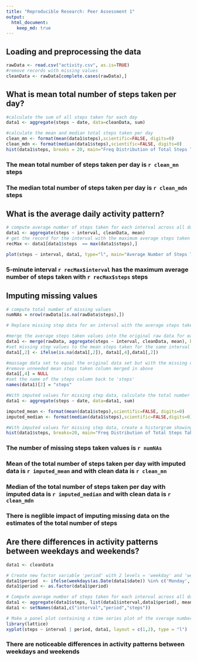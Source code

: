 ```yaml
---
title: "Reproducible Research: Peer Assessment 1"
output: 
  html_document:
    keep_md: true
---
```



## Loading and preprocessing the data

```r

rawData <- read.csv("activity.csv", as.is=TRUE)
#remove records with missing values 
cleanData <- rawData[complete.cases(rawData),]
```

## What is mean total number of steps taken per day?

```r

#calculate the sum of all steps taken for each day
data1 <- aggregate(steps ~ date, data=cleanData, sum)

#calculate the mean and median total steps taken per day
clean_mn <- format(mean(data1$steps),scientific=FALSE, digits=0)
clean_mdn <- format(median(data1$steps),scientific=FALSE, digits=0)
hist(data1$steps, breaks = 20, main="Freq Distribution of Total Steps Taken Per Day", xlab="Total Steps Taken Per Day")

```

### The mean total number of steps taken per day is `r clean_mn` steps
### The median total number of steps taken per day is `r clean_mdn` steps


## What is the average daily activity pattern?

```r

# compute average number of steps taken for each interval across all days
data1 <- aggregate(steps ~ interval, cleanData, mean)
# get the record for the interval with the maximum average steps taken
recMax <- data1[data1$steps  == max(data1$steps),]

plot(steps ~ interval, data1, type="l", main="Average Number of Steps Taken Per Interval Across All Days")

```

### 5-minute interval `r recMax$interval` has the maximum average number of steps taken with `r recMax$steps` steps

## Imputing missing values


```r

# compute total number of missing values
numNAs = nrow(rawData[is.na(rawData$steps),])

# Replace missing step data for an interval with the average steps taken for that interval across all days (as computed in the previous section)

#merge the average steps taken values into the original raw data for easy use
data1 <- merge(rawData, aggregate(steps ~ interval, cleanData, mean), by="interval")
#set missing step values to the mean steps taken for the same interval
data1[,2] <- ifelse(is.na(data1[,2]), data1[,4],data1[,2])

#massage data set to equal the original data set but with the missing data filled in
#remove unneeded mean steps taken column merged in above
data1[,4] = NULL
#set the name of the steps column back to 'steps'
names(data1)[2] = "steps"

#With imputed values for missing step data, calculate the total number of steps taken each day
data1 <- aggregate(steps ~ date, data=data1, sum)

imputed_mean <- format(mean(data1$steps),scientific=FALSE, digits=0)
imputed_median <- format(median(data1$steps),scientific=FALSE,digits=0)

#With imputed values for missing step data, create a historgram showing the frequency distribution of the total number of steps taken per day
hist(data1$steps, breaks=20, main="Freq Distribution of Total Steps Taken Per Day (w/Imputed Values)", xlab="Total Steps Taken Per Day")

```
### The number of missing steps taken values is `r numNAs`
### Mean of the total number of steps taken per day with imputed data is `r imputed_mean` and with clean data is `r clean_mn`
### Median of the total number of steps taken per day with imputed data is `r imputed_median` and with clean data is `r clean_mdn`
### There is neglible impact of imputing missing data on the estimates of the total number of steps


## Are there differences in activity patterns between weekdays and weekends?

```r


data1 <- cleanData

# Create new factor variable 'period' with 2 levels = 'weekday' and 'weekend' indicating whether a given data is a weekday or weekend day
data1$period  <- ifelse(weekdays(as.Date(data1$date)) %in% c('Monday','Tuesday','Wednesday','Thursday','Friday'), 'weekday', 'weekend')
data1$period <- as.factor(data1$period)

# Compute average number of steps taken for each interval across all days
data1 <- aggregate(data1$steps, list(data1$interval,data1$period), mean, na.action = na.omit)
data1 <- setNames(data1,c("interval","period","steps"))

# Make a panel plot containing a time series plot of the sverage number of steps taken per 5 minute interval across all weekend and weekday days
library(lattice)
xyplot(steps ~ interval | period, data1, layout = c(1,2), type = "l")

```

### There are noticeable differences in activity patterns between weekdays and weekends
